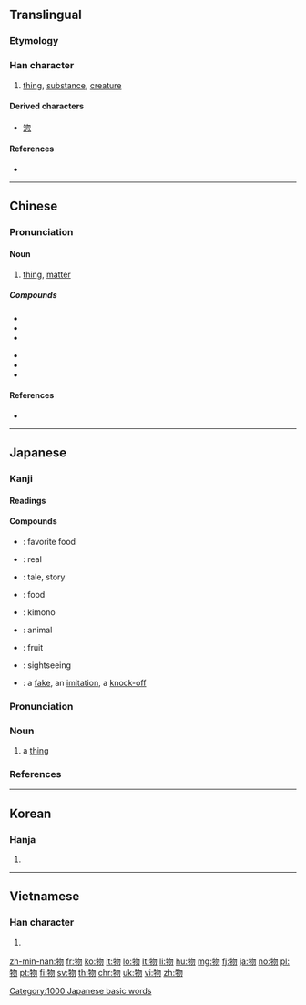 ==Translingual==
{{stroke order|strokes=8}}

===Etymology===
{{Han etyl}}{{Han compound|牛|alt1=牜|勿|ls=psc|c1=s|c2=p}}

===Han character===
{{Han char|rn=93|rad=牛|as=04|sn=8|four=27520|canj=HQPHH|ids=⿰牜勿}}

# [[thing]], [[substance]], [[creature]]

====Derived characters====
* [[惣]]

====References====
* {{Han ref|kx=0699.090|dkj=19959|dj=1111.090|hdz=31805.030|uh=7269|ud=29289|bh=AAAB|bd=43691}}

----

==Chinese==
{{zh-forms}}

===Pronunciation===
{{zh-pron
|m=wù
|c=mat6
|h=pfs=vu̍t
|mn=mi̍h/mn̍gh/mih/bu̍t
|mn_note=mi̍h/mn̍gh/mih - vernacular, bu̍t - literary
|w=
|mc=y
|oc=y
|ma=|ma2=
|cat=n
}}

====Noun====
{{zh-noun}}

# [[thing]], [[matter]]

=====Compounds=====
{{top2}}
* {{zh-l|動物|animal}}
* {{zh-l|物以類聚}}
* {{zh-l|物產}}
{{mid2}}
* {{zh-l|嚙齒目動物}}
* {{zh-l|寵物}}
* {{zh-l|文物|cultural relic}}
{{bottom}}

====References====
* {{thcwd|4343}}

----

==Japanese==

===Kanji===
{{ja-kanji|grade=3|rs=牛04}}

====Readings====
{{ja-readings
|goon=[[もつ]] (motsu), {{qualifier|rare}} [[もち]] (mochi)
|kanon=[[ぶつ]] (butsu)
|kun=[[もの]] (mono), [[もん]] (mon) {{non-joyo-reading}}
}}

====Compounds====
{{der-top|Compounds}}
* {{ja-r|好物|こうぶつ}}: favorite food
* {{ja-r|本物|ほんもの}}: real
* {{ja-r|物語|ものがたり}}: tale, story
* {{ja-r|食べ物|たべもの}}: food
* {{ja-r|着物|きもの}}: kimono
* {{ja-r|動物|どうぶつ}}: animal
* {{ja-r|果物|くだもの}}: fruit
* {{ja-r|見物|けんぶつ}}: sightseeing
* {{ja-r|贋物|がんぶつ}}: a [[fake]], an [[imitation]], a [[knock-off]]
{{der-bottom}}

===Pronunciation===
{{ja-pron|yomi=k|もの|acc=2|acc_ref=DJR|acc2=0|acc2_ref=DJR}}

===Noun===
{{ja-noun|もの}}

# a [[thing]]

===References===
<references/>

[[Category:1000 Japanese basic words]]

----

==Korean==

===Hanja===
{{ko-hanja|hangeul=물|rv=mul|mr=mul|y=mul|eumhun=물건|ehrv=mulgeon|ehmr=mulgŏn|ehy=mwulken}}

# {{defn|lang=ko|sort=牛04}}

----

==Vietnamese==

===Han character===
{{vi-hantu|vật|rs=牛04}}

# {{defn|lang=vi|sort=牛04}}

[[zh-min-nan:物]]
[[fr:物]]
[[ko:物]]
[[it:物]]
[[lo:物]]
[[lt:物]]
[[li:物]]
[[hu:物]]
[[mg:物]]
[[fj:物]]
[[ja:物]]
[[no:物]]
[[pl:物]]
[[pt:物]]
[[fi:物]]
[[sv:物]]
[[th:物]]
[[chr:物]]
[[uk:物]]
[[vi:物]]
[[zh:物]]